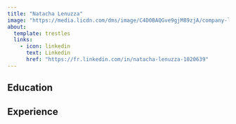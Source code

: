 ```yaml
---
title: "Natacha Lenuzza"
image: "https://media.licdn.com/dms/image/C4D0BAQGve9gjM89zjA/company-logo_200_200/0/1630559066145?e=2147483647&v=beta&t=nvBGhiyUMsY4JIzfUJmjZlkShS0Tam3n1yfQKIVXSDQ"
about:
  template: trestles
  links: 
    - icon: linkedin
      text: Linkedin
      href: "https://fr.linkedin.com/in/natacha-lenuzza-1020639"
---
```


## Education

## Experience
